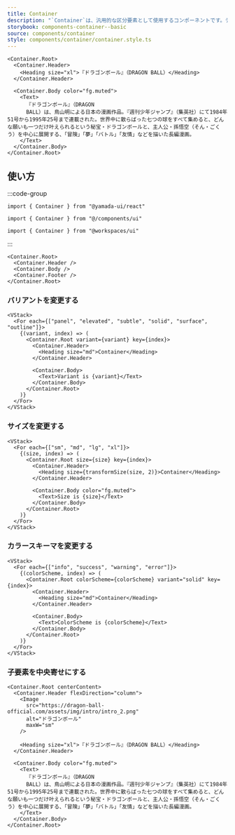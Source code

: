 ```yaml
---
title: Container
description: "`Container`は、汎用的な区分要素として使用するコンポーネントです。デフォルトでは、`section`要素をレンダリングします。"
storybook: components-container--basic
source: components/container
style: components/container/container.style.ts
---
```


```tsx preview
<Container.Root>
  <Container.Header>
    <Heading size="xl">『ドラゴンボール』（DRAGON BALL）</Heading>
  </Container.Header>

  <Container.Body color="fg.muted">
    <Text>
      『ドラゴンボール』（DRAGON
      BALL）は、鳥山明による日本の漫画作品。『週刊少年ジャンプ』（集英社）にて1984年51号から1995年25号まで連載された。世界中に散らばった七つの球をすべて集めると、どんな願いも一つだけ叶えられるという秘宝・ドラゴンボールと、主人公・孫悟空（そん・ごくう）を中心に展開する、「冒険」「夢」「バトル」「友情」などを描いた長編漫画。
    </Text>
  </Container.Body>
</Container.Root>
```

## 使い方

:::code-group

```tsx [package]
import { Container } from "@yamada-ui/react"
```

```tsx [alias]
import { Container } from "@/components/ui"
```

```tsx [monorepo]
import { Container } from "@workspaces/ui"
```

:::

```tsx
<Container.Root>
  <Container.Header />
  <Container.Body />
  <Container.Footer />
</Container.Root>
```

### バリアントを変更する

```tsx preview
<VStack>
  <For each={["panel", "elevated", "subtle", "solid", "surface", "outline"]}>
    {(variant, index) => (
      <Container.Root variant={variant} key={index}>
        <Container.Header>
          <Heading size="md">Container</Heading>
        </Container.Header>

        <Container.Body>
          <Text>Variant is {variant}</Text>
        </Container.Body>
      </Container.Root>
    )}
  </For>
</VStack>
```

### サイズを変更する

```tsx preview
<VStack>
  <For each={["sm", "md", "lg", "xl"]}>
    {(size, index) => (
      <Container.Root size={size} key={index}>
        <Container.Header>
          <Heading size={transformSize(size, 2)}>Container</Heading>
        </Container.Header>

        <Container.Body color="fg.muted">
          <Text>Size is {size}</Text>
        </Container.Body>
      </Container.Root>
    )}
  </For>
</VStack>
```

### カラースキーマを変更する

```tsx preview
<VStack>
  <For each={["info", "success", "warning", "error"]}>
    {(colorScheme, index) => (
      <Container.Root colorScheme={colorScheme} variant="solid" key={index}>
        <Container.Header>
          <Heading size="md">Container</Heading>
        </Container.Header>

        <Container.Body>
          <Text>ColorScheme is {colorScheme}</Text>
        </Container.Body>
      </Container.Root>
    )}
  </For>
</VStack>
```

### 子要素を中央寄せにする

```tsx preview
<Container.Root centerContent>
  <Container.Header flexDirection="column">
    <Image
      src="https://dragon-ball-official.com/assets/img/intro/intro_2.png"
      alt="ドラゴンボール"
      maxW="sm"
    />

    <Heading size="xl">『ドラゴンボール』（DRAGON BALL）</Heading>
  </Container.Header>

  <Container.Body color="fg.muted">
    <Text>
      『ドラゴンボール』（DRAGON
      BALL）は、鳥山明による日本の漫画作品。『週刊少年ジャンプ』（集英社）にて1984年51号から1995年25号まで連載された。世界中に散らばった七つの球をすべて集めると、どんな願いも一つだけ叶えられるという秘宝・ドラゴンボールと、主人公・孫悟空（そん・ごくう）を中心に展開する、「冒険」「夢」「バトル」「友情」などを描いた長編漫画。
    </Text>
  </Container.Body>
</Container.Root>
```
